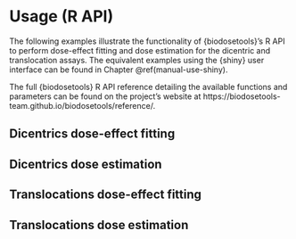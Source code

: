 # Usage (R API) {#manual-use-r}

The following examples illustrate the functionality of {biodosetools}'s R API to perform dose-effect fitting and dose estimation for the dicentric and translocation assays. The equivalent examples using the {shiny} user interface can be found in Chapter \@ref(manual-use-shiny).

The full {biodosetools} R API reference detailing the available functions and parameters can be found on the project's website at https://biodosetools-team.github.io/biodosetools/reference/.

## Dicentrics dose-effect fitting

## Dicentrics dose estimation

## Translocations dose-effect fitting

## Translocations dose estimation
